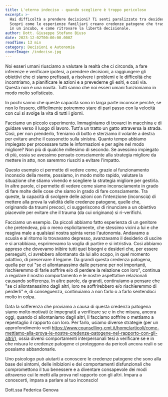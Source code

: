 ```yaml
---
title: L'eterno indeciso - quando scegliere è troppo pericoloso
excerpt: >-
  Hai difficoltà a prendere decisioni? Ti senti paralizzato tra desideri e sensi di colpa? 
  Scopri come le esperienze familiari creano credenze patogene che trasformano ogni scelta 
  in un incubo, e come ritrovare la libertà decisionale.
author: Dott. Giuseppe Stefano Biuso
date: 2023-12-02T00:00:00.000Z
readTime: 13 min
category: Decisioni e Autonomia
coverImage: /indeciso.jpg
---
```


Noi esseri umani riusciamo a valutare la realtà che ci circonda, a fare inferenze e verificare ipotesi, a prendere decisioni, a raggiungere gli obiettivi che ci siamo prefissati, a risolvere i problemi e le difficoltà che incontriamo, a pianificare le azioni e a prevederne gli esiti, e così via. Questa non è una novità. Tutti sanno che noi esseri umani funzioniamo in modo molto sofisticato.

In pochi sanno che queste capacità sono in larga parte inconsce perché, se non lo fossero, difficilmente potremmo stare di pari passo con la velocità con cui si svolge la vita di tutti i giorni.

Facciamo un piccolo esperimento. Immaginiamo di trovarci in macchina e di guidare verso il luogo di lavoro. Tutt'a un tratto un gatto attraversa la strada. Così, per non prenderlo, freniamo di botto e sterziamo il volante a destra per evitare anche il cassonetto sulla sinistra. Quanto tempo abbiamo impiegato per processare tutte le informazioni e per agire nel modo migliore? Non più di qualche millesimo di secondo. Se avessimo impiegato di più, ossia se avessimo pensato consciamente alla strategia migliore da mettere in atto, non saremmo riusciti a evitare l'impatto.

Questo esempio ci permette di vedere come, grazie al funzionamento inconscio della mente, possiamo, in modo molto rapido, valutare la situazione che stiamo vivendo e scegliere la strategia migliore per gestirla. In altre parole, ci permette di vedere come siamo inconsciamente in grado di fare molte delle cose che siamo in grado di fare consciamente. Tra queste, la capacità di svolgere delle azioni con l'intenzione (inconscia) di mettere alla prova la validità delle credenze patogene, quelle che, originando da traumi precoci, ci suggeriscono di rinunciare a un obiettivo piacevole per evitare che il trauma (da cui originano) si ri-verifichi.

Facciamo un esempio. Da piccoli abbiamo fatto esperienza di un genitore che pretendeva, più o meno esplicitamente, che stessimo vicini a lui e che reagiva male a qualsiasi nostra spinta verso l'autonomia. Andavamo a scuola e al ritorno lo trovavamo depresso, avanzavamo il desiderio di uscire e si arrabbiava, esprimevamo la voglia di partire e si intristiva. Così abbiamo appreso che dovevamo inibire tutti quei bisogni e desideri che, per essere perseguiti, ci avrebbero allontanato da lui allo scopo, in quel momento adattivo, di preservare il legame. Da grandi questa credenza patogena, quella per cui "se ci allontanassimo dalle persone per noi importanti, rischieremmo di farle soffrire e/o di perdere la relazione con loro", continua a regolare il nostro comportamento e le nostre aspettative relazionali causando sofferenza. In altre parole, da grandi, continuiamo a pensare che "se ci allontanassimo dagli altri, loro ne soffrirebbero e/o rischieremmo di perderli" e, di conseguenza, continuiamo a non farlo o a farlo sentendoci molto in colpa.

Data la sofferenza che proviamo a causa di questa credenza patogena siamo molto motivati (e impegnati) a verificare se e in che misura, ancora oggi, quando ci allontaniamo dagli altri, li facciamo soffrire o mettiamo a repentaglio il rapporto con loro. Per farlo, usiamo diverse strategie (per un approfondimento vedi https://www.counselling-cmt.it/home/articoli/come-mettiamo-alla-prova-le-nostre-credenze-patogene-nel-rapporto-con-gli-altri/), ossia diversi comportamenti interpersonali tesi a verificare se e in che misura le credenze patogene ci proteggono da pericoli ancora reali o se possiamo abbandonarle.

Uno psicologo può aiutarti a conoscere le credenze patogene che sono alla base dei sintomi, delle inibizioni e dei comportamenti disfunzionali che compromettono il tuo benessere e a diventare consapevole dei modi attraverso cui le metti alla prova nel rapporto con gli altri. Impara a conoscerti, impara a parlare al tuo inconscio!

Dott.ssa Federica Genova
